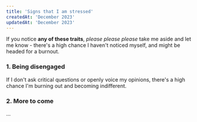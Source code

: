 ```yaml
---
title: 'Signs that I am stressed'
createdAt: 'December 2023'
updatedAt: 'December 2023'
---
```


If you notice **any of these traits**, _please please please_ take me aside and let me know -
there's a high chance I haven't noticed myself, and might be headed for a burnout.

### 1. Being disengaged

If I don't ask critical questions or openly voice my opinions, there's a high chance I'm burning out
and becoming indifferent.

### 2. More to come

...
